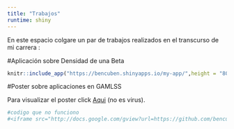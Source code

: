 ```yaml
---
title: "Trabajos"
runtime: shiny
---
```


En este espacio colgare un par de trabajos realizados en el transcurso de mi carrera :

#Aplicación sobre Densidad de una Beta

```r
knitr::include_app("https://bencuben.shinyapps.io/my-app/",height = "800px")
```

#Poster sobre aplicaciones en GAMLSS

Para visualizar el poster click [Aqui](https://github.com/bencuben/bencuben.github.io/blob/master/poster.pdf) (no es virus).


```r
#codigo que no funciono
#<iframe src="http://docs.google.com/gview?url=https://github.com/bencuben/bencuben.github.io/blob/master/poster.pdf&embedded=true" style="width:718px; height:700px;" frameborder="0"></iframe>
```

